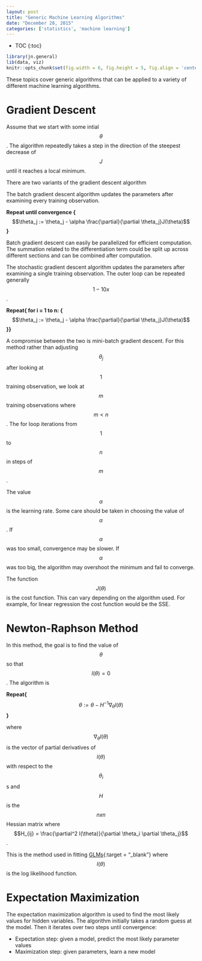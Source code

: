 ```yaml
---
layout: post
title: "Generic Machine Learning Algorithms"
date: "December 28, 2015"
categories: ['statistics', 'machine learning']
---
```


* TOC
{:toc}

```r
library(jn.general)
lib(data, viz)
knitr::opts_chunk$set(fig.width = 6, fig.height = 5, fig.align = 'center')
```


These topics cover generic algorithms that can be applied to a variety of different machine learning algorithms. 

# Gradient Descent
Assume that we start with some intial $$\theta$$. The algorithm repeatedly takes a step in the direction of the steepest decrease of $$J$$ until it reaches a local minimum. 


There are two variants of the gradient descent algorithm

The batch gradient descent algorithm updates the parameters after examining every training observation.

**Repeat until convergence {**
  $$\theta_j := \theta_j - \alpha \frac{\partial}{\partial \theta_j}J(\theta)$$
**}**

Batch gradient descent can easily be parallelized for efficient computation. The summation related to the differentiation term could be split up across different sections and can be combined after computation.

The stochastic gradient descent algorithm updates the parameters after examining a single training observation. The outer loop can be repeated generally $$1-10x$$.

**Repeat{ for i = 1 to n: {**
      $$\theta_j := \theta_j - \alpha \frac{\partial}{\partial \theta_j}J(\theta)$$
**}}**

A compromise between the two is mini-batch gradient descent. For this method rather than adjusting $$\theta_j$$ after looking at $$1$$ training observation, we look at $$m$$ training observations where $$m < n$$. The for loop iterations from $$1$$ to $$n$$ in steps of $$m$$. 

The value $$\alpha$$ is the learning rate. Some care should be taken in choosing the value of $$\alpha$$. If $$\alpha$$ was too small, convergence may be slower. If $$\alpha$$ was too big, the algorithm may overshoot the minimum and fail to converge. 

The function $$J(\theta)$$ is the cost function. This can vary depending on the algorithm used. For example, for linear regression the cost function would be the SSE. 

# Newton-Raphson Method
In this method, the goal is to find the value of $$\theta$$ so that $$l(\theta) = 0$$. The algorithm is 

**Repeat{**
  $$\theta := \theta - H^{-1} \nabla_{\theta} l(\theta)$$
**}**

where $$ \nabla_{\theta} l(\theta)$$ is the vector of partial derivatives of $$l(\theta)$$ with respect to the $$\theta_i$$s and $$H$$ is the $$nxn$$ Hessian matrix where $$H_{ij} = \frac{\partial^2 l(\theta)}{\partial \theta_i \partial \theta_j}$$. 

This is the method used in fitting [GLMs][glm_basics_post]{:target = "_blank"} where $$l(\theta)$$ is the log likelihood function.

# Expectation Maximization
The expectation maximization algorithm is used to find the most likely values for hidden variables. The algorithm initially takes a random guess at the model. Then it iterates over two steps until convergence:

* Expectation step: given a model, predict the most likely parameter values
* Maximization step: given parameters, learn a new model


[glm_basics_post]: http://jnguyen92.github.io/nhuyhoa//2015/11/GLM-Basics.html#fitting-glm

